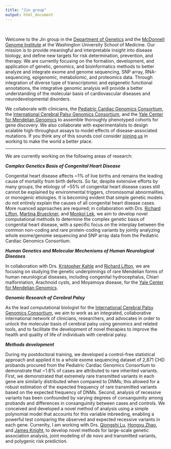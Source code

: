 ```yaml
---
title: "Jin group"
output: html_document
---
```


<link rel="stylesheet" href="styles.css" type="text/css">

<br> 

Welcome to the Jin group in the [Department of Genetics](http://genetics.wustl.edu/) and the [McDonnell Genome Institute](https://www.genome.wustl.edu/) at the Washington University School of Medicine. Our mission is to provide meaningful and interpretable insight into disease biology, and define new targets for risk determination, prevention, and therapy. We are currently focusing on the formation, development, and application of genetic, genomics, and bioinformatics methods to better analyze and integrate exome and genome sequencing, SNP array, RNA-sequencing, epigenomic, metabolomic, and proteomics data. Through integration of diverse type of transcriptomic and epigenetic functional annotations, the integrative genomic analysis will provide a better understanding of the molecular basis of cardiovascular diseases and neurodevelopmental disorders. 

We collaborate with clinicians, the [Pediatric Cardiac Genomics Consortium](https://benchtobassinet.com/?page_id=36), the [International Cerebral Palsy Genomics Consortium](https://icpgc.org/), and the [Yale Center for Mendelian Genomics](https://medicine.yale.edu/keck/ycga/) to assemble thoroughly phenotyped cohorts for gene discovery. We also collaborate with experimentalists to design scalable high-throughput assays to model effects of disease-associated mutations. If you think any of this sounds cool consider [joining us](./careers.html) in working to make the world a better place.

-----

 We are currently working on the following areas of research:

***Complex Genetics Basis of Congenital Heart Disease***

Congenital heart disease affects ~1% of live births and remains the leading cause of mortality from birth defects. So far, despite extensive efforts by many groups, the etiology of ~55% of congenital heart disease cases still cannot be explained by environmental triggers, chromosomal abnormalities, or monogenic etiologies. It is becoming evident that simple genetic models do not entirely explain the causes of all congenital heart disease cases. More nuanced approaches are required; in collaboration with Drs. [Richard Lifton](https://www.rockefeller.edu/our-scientists/heads-of-laboratories/1139-richard-p-lifton/), [Martina Brueckner](https://medicine.yale.edu/lab/brueckner/), and [Monkol Lek](http://www.leklab.org/), we aim to develop novel computational methods to determine the complex genetic basis of congenital heart disease, with a specific focus on the interplay between the common non-coding and rare protein-coding variants by jointly analyzing whole exome/genome sequencing and SNP array data from the Pediatric Cardiac Genomics Consortium.

***Human Genetics and Molecular Mechenisms of Human Neurological Diseases*** 

In collaboration with Drs. [Kristopher Kahle](https://medicine.yale.edu/lab/kahle/) and [Richard Lifton](https://www.rockefeller.edu/our-scientists/heads-of-laboratories/1139-richard-p-lifton/), we are focusing on studying the genetic underpinnings of rare Mendelian forms of human neurological diseases, including congenital hydrocephalus, Chiari malformation, Arachnoid cysts, and Moyamoya disease, for the [Yale Center for Mendelian Genomics](http://mendelian.org/).

***Genomic Research of Cerebral Palsy***

As the lead computational biologist for the [International Cerebral Palsy Genomics Consortium](https://icpgc.org/), we aim to work as an integrated, collaborative international network of clinicians, researchers, and advocates in order to unlock the molecular basis of cerebral palsy using genomics and related tools, and to facilitate the development of novel therapies to improve the health and quality of life of individuals with cerebral palsy.

***Methods development***

During my postdoctoral training, we developed a control-free statistical approach and applied it to a whole exome sequencing dataset of 2,871 CHD probands procured from the Pediatric Cardiac Genomics Consortium to demonstrate that ~1.8% of cases are attributed to rare inherited variants. First, we demonstrated that extremely rare transmitted variants in each gene are similarly distributed when compared to DNMs; this allowed for a robust estimation of the expected frequency of rare transmitted variants based on the expected frequency of DNMs. Second, analysis of recessive variants has been confounded by varying degrees of consanguinity among probands and differences in consanguinity between cases and controls. We conceived and developed a novel method of analysis using a simple polynomial model that accounts for this variable inbreeding, enabling a powerful test comparing the observed and expected recessive variants in each gene. Currenlty, I am working with Drs. [Qiongshi Lu](https://qlu-lab.org/), [Hongyu Zhao](http://zhaocenter.org/), and [James Knight](https://medicine.yale.edu/profile/j_knight/), to develop novel methods for large-scale genetic association analysis, joint modeling of de novo and transmitted variants, and polygenic risk prediction.
